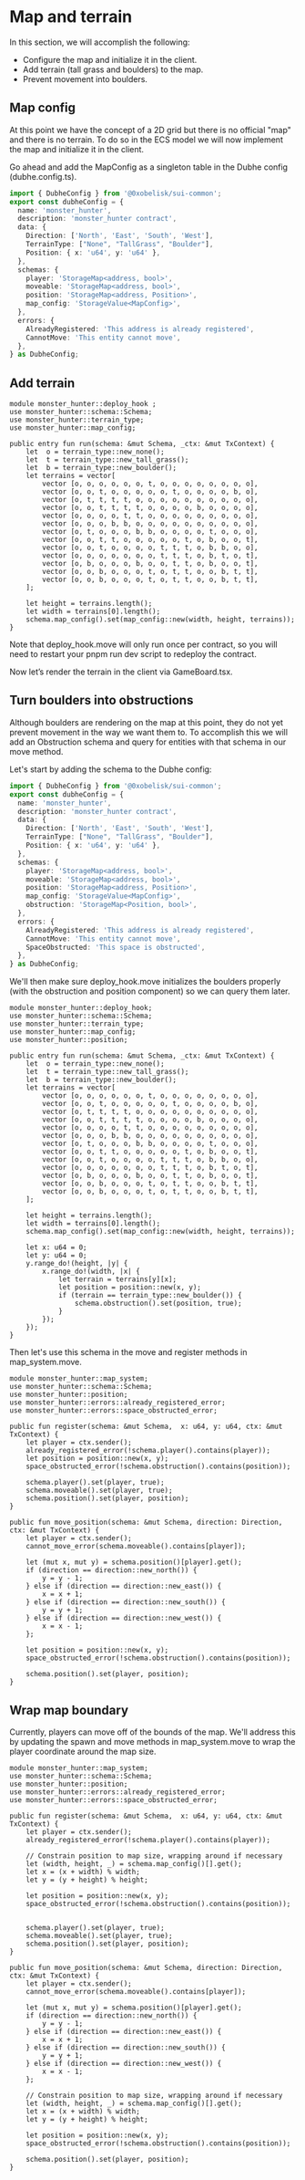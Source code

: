 # Map and terrain

In this section, we will accomplish the following:

* Configure the map and initialize it in the client.
* Add terrain (tall grass and boulders) to the map.
* Prevent movement into boulders.

## Map config

At this point we have the concept of a 2D grid but there is no official "map" and there is no terrain. To do so in the ECS model we will now implement the map and initialize it in the client.

Go ahead and add the MapConfig as a singleton table in the Dubhe config (dubhe.config.ts).

```ts filename="dubhe.config.ts" {7,14} copy showLineNumbers
import { DubheConfig } from '@0xobelisk/sui-common';
export const dubheConfig = {
  name: 'monster_hunter',
  description: 'monster_hunter contract',
  data: {
    Direction: ['North', 'East', 'South', 'West'],
    TerrainType: ["None", "TallGrass", "Boulder"],
    Position: { x: 'u64', y: 'u64' },
  },
  schemas: {
    player: 'StorageMap<address, bool>',
    moveable: 'StorageMap<address, bool>',
    position: 'StorageMap<address, Position>',
    map_config: 'StorageValue<MapConfig>',
  },
  errors: {
    AlreadyRegistered: 'This address is already registered',
    CannotMove: 'This entity cannot move',
  },
} as DubheConfig;
```
## Add terrain

```sui move filename="deploy_hook.move" {3-4, 7-28} copy showLineNumbers
module monster_hunter::deploy_hook ;
use monster_hunter::schema::Schema;
use monster_hunter::terrain_type;
use monster_hunter::map_config;

public entry fun run(schema: &mut Schema, _ctx: &mut TxContext) {
    let  o = terrain_type::new_none();
    let  t = terrain_type::new_tall_grass();
    let  b = terrain_type::new_boulder();
    let terrains = vector[
        vector [o, o, o, o, o, o, t, o, o, o, o, o, o, o, o],
        vector [o, o, t, o, o, o, o, o, t, o, o, o, o, b, o],
        vector [o, t, t, t, t, o, o, o, o, o, o, o, o, o, o],
        vector [o, o, t, t, t, t, o, o, o, o, b, o, o, o, o],
        vector [o, o, o, o, t, t, o, o, o, o, o, o, o, o, o],
        vector [o, o, o, b, b, o, o, o, o, o, o, o, o, o, o],
        vector [o, t, o, o, o, b, b, o, o, o, o, t, o, o, o],
        vector [o, o, t, t, o, o, o, o, o, t, o, b, o, o, t],
        vector [o, o, t, o, o, o, o, t, t, t, o, b, b, o, o],
        vector [o, o, o, o, o, o, o, t, t, t, o, b, t, o, t],
        vector [o, b, o, o, o, b, o, o, t, t, o, b, o, o, t],
        vector [o, o, b, o, o, o, t, o, t, t, o, o, b, t, t],
        vector [o, o, b, o, o, o, t, o, t, t, o, o, b, t, t],
    ];

    let height = terrains.length();
    let width = terrains[0].length();
    schema.map_config().set(map_config::new(width, height, terrains));
}
```

Note that deploy_hook.move will only run once per contract, so you will need to restart your pnpm run dev script to redeploy the contract.

Now let’s render the terrain in the client via GameBoard.tsx.

## Turn boulders into obstructions
Although boulders are rendering on the map at this point, they do not yet prevent movement in the way we want them to. To accomplish this we will add an Obstruction schema and query for entities with that schema in our move method.

Let's start by adding the schema to the Dubhe config:
```ts filename="dubhe.config.ts" {15, 20} copy showLineNumbers
import { DubheConfig } from '@0xobelisk/sui-common';
export const dubheConfig = {
  name: 'monster_hunter',
  description: 'monster_hunter contract',
  data: {
    Direction: ['North', 'East', 'South', 'West'],
    TerrainType: ["None", "TallGrass", "Boulder"],
    Position: { x: 'u64', y: 'u64' },
  },
  schemas: {
    player: 'StorageMap<address, bool>',
    moveable: 'StorageMap<address, bool>',
    position: 'StorageMap<address, Position>',
    map_config: 'StorageValue<MapConfig>',
    obstruction: 'StorageMap<Position, bool>',
  },
  errors: {
    AlreadyRegistered: 'This address is already registered',
    CannotMove: 'This entity cannot move',
    SpaceObstructed: 'This space is obstructed',
  },
} as DubheConfig;
```

We'll then make sure deploy_hook.move initializes the boulders properly (with the obstruction and position component) so we can query them later.

```sui move filename="deploy_hook.move" {5, 31-41} copy showLineNumbers
module monster_hunter::deploy_hook;
use monster_hunter::schema::Schema;
use monster_hunter::terrain_type;
use monster_hunter::map_config;
use monster_hunter::position;

public entry fun run(schema: &mut Schema, _ctx: &mut TxContext) {
    let  o = terrain_type::new_none();
    let  t = terrain_type::new_tall_grass();
    let  b = terrain_type::new_boulder();
    let terrains = vector[
        vector [o, o, o, o, o, o, t, o, o, o, o, o, o, o, o],
        vector [o, o, t, o, o, o, o, o, t, o, o, o, o, b, o],
        vector [o, t, t, t, t, o, o, o, o, o, o, o, o, o, o],
        vector [o, o, t, t, t, t, o, o, o, o, b, o, o, o, o],
        vector [o, o, o, o, t, t, o, o, o, o, o, o, o, o, o],
        vector [o, o, o, b, b, o, o, o, o, o, o, o, o, o, o],
        vector [o, t, o, o, o, b, b, o, o, o, o, t, o, o, o],
        vector [o, o, t, t, o, o, o, o, o, t, o, b, o, o, t],
        vector [o, o, t, o, o, o, o, t, t, t, o, b, b, o, o],
        vector [o, o, o, o, o, o, o, t, t, t, o, b, t, o, t],
        vector [o, b, o, o, o, b, o, o, t, t, o, b, o, o, t],
        vector [o, o, b, o, o, o, t, o, t, t, o, o, b, t, t],
        vector [o, o, b, o, o, o, t, o, t, t, o, o, b, t, t],
    ];

    let height = terrains.length();
    let width = terrains[0].length();
    schema.map_config().set(map_config::new(width, height, terrains));

    let x: u64 = 0;
    let y: u64 = 0;
    y.range_do!(height, |y| {
        x.range_do!(width, |x| {
            let terrain = terrains[y][x];
            let position = position::new(x, y);
            if (terrain == terrain_type::new_boulder()) {
                schema.obstruction().set(position, true);
            }
        });
    });
}
```

Then let's use this schema in the move and register methods in map_system.move.
```sui move filename="map_system.move" {5, 10-11, 33-34} copy showLineNumbers
module monster_hunter::map_system;
use monster_hunter::schema::Schema;
use monster_hunter::position;
use monster_hunter::errors::already_registered_error;
use monster_hunter::errors::space_obstructed_error;

public fun register(schema: &mut Schema,  x: u64, y: u64, ctx: &mut TxContext) {
    let player = ctx.sender();
    already_registered_error(!schema.player().contains(player));
    let position = position::new(x, y);
    space_obstructed_error(!schema.obstruction().contains(position));

    schema.player().set(player, true);
    schema.moveable().set(player, true);
    schema.position().set(player, position);
}

public fun move_position(schema: &mut Schema, direction: Direction, ctx: &mut TxContext) {
    let player = ctx.sender();
    cannot_move_error(schema.moveable().contains[player]);

    let (mut x, mut y) = schema.position()[player].get();
    if (direction == direction::new_north()) {
        y = y - 1;
    } else if (direction == direction::new_east()) {
        x = x + 1;
    } else if (direction == direction::new_south()) {
        y = y + 1;
    } else if (direction == direction::new_west()) {
        x = x - 1;
    };

    let position = position::new(x, y);
    space_obstructed_error(!schema.obstruction().contains(position));

    schema.position().set(player, position);
}
```

## Wrap map boundary
Currently, players can move off of the bounds of the map. We'll address this by updating the spawn and move methods in map_system.move to wrap the player coordinate around the map size.
```sui move filename="map_system.move" {11-14, 40-43} copy showLineNumbers
module monster_hunter::map_system;
use monster_hunter::schema::Schema;
use monster_hunter::position;
use monster_hunter::errors::already_registered_error;
use monster_hunter::errors::space_obstructed_error;

public fun register(schema: &mut Schema,  x: u64, y: u64, ctx: &mut TxContext) {
    let player = ctx.sender();
    already_registered_error(!schema.player().contains(player));

    // Constrain position to map size, wrapping around if necessary
    let (width, height, _) = schema.map_config()[].get();
    let x = (x + width) % width;
    let y = (y + height) % height;

    let position = position::new(x, y);
    space_obstructed_error(!schema.obstruction().contains(position));


    schema.player().set(player, true);
    schema.moveable().set(player, true);
    schema.position().set(player, position);
}

public fun move_position(schema: &mut Schema, direction: Direction, ctx: &mut TxContext) {
    let player = ctx.sender();
    cannot_move_error(schema.moveable().contains[player]);

    let (mut x, mut y) = schema.position()[player].get();
    if (direction == direction::new_north()) {
        y = y - 1;
    } else if (direction == direction::new_east()) {
        x = x + 1;
    } else if (direction == direction::new_south()) {
        y = y + 1;
    } else if (direction == direction::new_west()) {
        x = x - 1;
    };

    // Constrain position to map size, wrapping around if necessary
    let (width, height, _) = schema.map_config()[].get();
    let x = (x + width) % width;
    let y = (y + height) % height;

    let position = position::new(x, y);
    space_obstructed_error(!schema.obstruction().contains(position));

    schema.position().set(player, position);
}